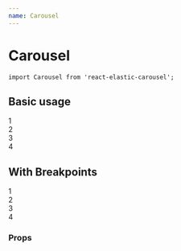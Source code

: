 ```yaml
---
name: Carousel
---
```



# Carousel
```import Carousel from 'react-elastic-carousel';```

## Basic usage

<Playground >
  <Carousel itemsToShow={3}>
    <div>1</div>
    <div>2</div>
    <div>3</div>
    <div>4</div>
  </Carousel>
</Playground>

## With Breakpoints

<Playground >
  <Carousel itemsToShow={3}>
    <div>1</div>
    <div>2</div>
    <div>3</div>
    <div>4</div>
  </Carousel>
</Playground>

### Props

<PropsTable of={Carousel} />
